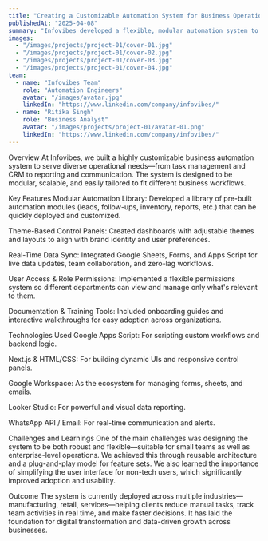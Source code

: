 ```yaml
---
title: "Creating a Customizable Automation System for Business Operations"
publishedAt: "2025-04-08"
summary: "Infovibes developed a flexible, modular automation system to streamline business tasks, improve collaboration, and boost operational efficiency."
images:
  - "/images/projects/project-01/cover-01.jpg"
  - "/images/projects/project-01/cover-02.jpg"
  - "/images/projects/project-01/cover-03.jpg"
  - "/images/projects/project-01/cover-04.jpg"
team:
  - name: "Infovibes Team"
    role: "Automation Engineers"
    avatar: "/images/avatar.jpg"
    linkedIn: "https://www.linkedin.com/company/infovibes/"
  - name: "Ritika Singh"
    role: "Business Analyst"
    avatar: "/images/projects/project-01/avatar-01.png"
    linkedIn: "https://www.linkedin.com/company/infovibes/"
---
```

Overview
At Infovibes, we built a highly customizable business automation system to serve diverse operational needs—from task management and CRM to reporting and communication. The system is designed to be modular, scalable, and easily tailored to fit different business workflows.

Key Features
Modular Automation Library: Developed a library of pre-built automation modules (leads, follow-ups, inventory, reports, etc.) that can be quickly deployed and customized.

Theme-Based Control Panels: Created dashboards with adjustable themes and layouts to align with brand identity and user preferences.

Real-Time Data Sync: Integrated Google Sheets, Forms, and Apps Script for live data updates, team collaboration, and zero-lag workflows.

User Access & Role Permissions: Implemented a flexible permissions system so different departments can view and manage only what's relevant to them.

Documentation & Training Tools: Included onboarding guides and interactive walkthroughs for easy adoption across organizations.

Technologies Used
Google Apps Script: For scripting custom workflows and backend logic.

Next.js & HTML/CSS: For building dynamic UIs and responsive control panels.

Google Workspace: As the ecosystem for managing forms, sheets, and emails.

Looker Studio: For powerful and visual data reporting.

WhatsApp API / Email: For real-time communication and alerts.

Challenges and Learnings
One of the main challenges was designing the system to be both robust and flexible—suitable for small teams as well as enterprise-level operations. We achieved this through reusable architecture and a plug-and-play model for feature sets. We also learned the importance of simplifying the user interface for non-tech users, which significantly improved adoption and usability.

Outcome
The system is currently deployed across multiple industries—manufacturing, retail, services—helping clients reduce manual tasks, track team activities in real time, and make faster decisions. It has laid the foundation for digital transformation and data-driven growth across businesses.